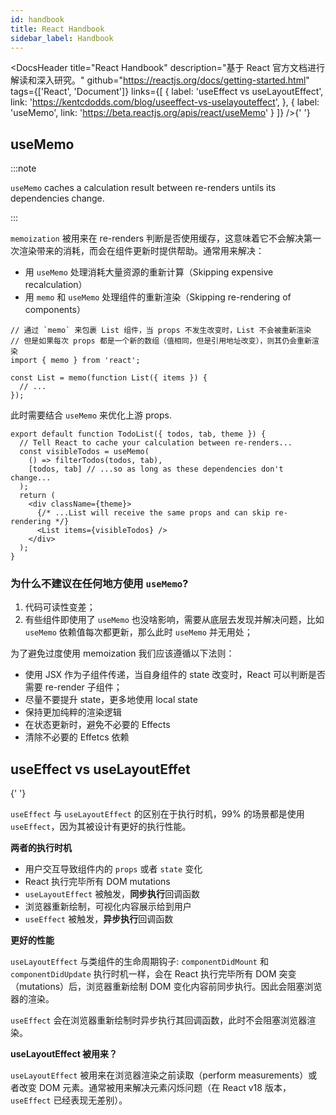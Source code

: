 ```yaml
---
id: handbook
title: React Handbook
sidebar_label: Handbook
---
```



<DocsHeader
  title="React Handbook"
  description="基于 React 官方文档进行解读和深入研究。"
  github="https://reactjs.org/docs/getting-started.html"
  tags={['React', 'Document']}
  links={[
    {
      label: 'useEffect vs useLayoutEffect',
      link: 'https://kentcdodds.com/blog/useeffect-vs-uselayouteffect',
    },
    {
      label: 'useMemo',
      link: 'https://beta.reactjs.org/apis/react/useMemo'
    }
  ]}
/>{' '}

## useMemo

:::note

`useMemo` caches a calculation result between re-renders untils its dependencies change.

:::

`memoization` 被用来在 re-renders 判断是否使用缓存，这意味着它不会解决第一次渲染带来的消耗，而会在组件更新时提供帮助。通常用来解决：

- 用 `useMemo` 处理消耗大量资源的重新计算（Skipping expensive recalculation）
- 用 `memo` 和 `useMemo` 处理组件的重新渲染（Skipping re-rendering of components）

```tsx
// 通过 `memo` 来包裹 List 组件，当 props 不发生改变时，List 不会被重新渲染
// 但是如果每次 props 都是一个新的数组（值相同，但是引用地址改变），则其仍会重新渲染
import { memo } from 'react';

const List = memo(function List({ items }) {
  // ...
});
```

此时需要结合 `useMemo` 来优化上游 props.

```tsx
export default function TodoList({ todos, tab, theme }) {
  // Tell React to cache your calculation between re-renders...
  const visibleTodos = useMemo(
    () => filterTodos(todos, tab),
    [todos, tab] // ...so as long as these dependencies don't change...
  );
  return (
    <div className={theme}>
      {/* ...List will receive the same props and can skip re-rendering */}
      <List items={visibleTodos} />
    </div>
  );
}
```

### 为什么不建议在任何地方使用 `useMemo`?

1. 代码可读性变差；
2. 有些组件即使用了 `useMemo` 也没啥影响，需要从底层去发现并解决问题，比如 `useMemo` 依赖值每次都更新，那么此时 `useMemo` 并无用处；

为了避免过度使用 memoization 我们应该遵循以下法则：

- 使用 JSX 作为子组件传递，当自身组件的 state 改变时，React 可以判断是否需要 re-render 子组件；
- 尽量不要提升 state，更多地使用 local state
- 保持更加纯粹的渲染逻辑
- 在状态更新时，避免不必要的 Effects
- 清除不必要的 Effetcs 依赖


## useEffect vs useLayoutEffet

<HighlightWithText text="One Word" />{' '}

`useEffect` 与 `useLayoutEffect` 的区别在于执行时机，99% 的场景都是使用 `useEffect`，因为其被设计有更好的执行性能。

**两者的执行时机**

- 用户交互导致组件内的 `props` 或者 `state` 变化
- React 执行完毕所有 DOM mutations
- `useLayoutEffect` 被触发，**同步执行**回调函数
- 浏览器重新绘制，可视化内容展示给到用户
- `useEffect` 被触发，**异步执行**回调函数

**更好的性能**

`useLayoutEffect` 与类组件的生命周期钩子: `componentDidMount` 和 `componentDidUpdate` 执行时机一样，会在 React 执行完毕所有 DOM 突变（mutations）后，浏览器重新绘制 DOM 变化内容前同步执行。因此会阻塞浏览器的渲染。

`useEffect` 会在浏览器重新绘制时异步执行其回调函数，此时不会阻塞浏览器渲染。

**useLayoutEffect 被用来？**

`useLayoutEffect` 被用来在浏览器渲染之前读取（perform measurements）或者改变 DOM 元素。通常被用来解决元素闪烁问题（在 React v18 版本， `useEffect` 已经表现无差别）。
